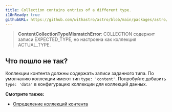 ```yaml
---
title: Collection contains entries of a different type.
i18nReady: true
githubURL: https://github.com/withastro/astro/blob/main/packages/astro/src/core/errors/errors-data.ts
---
```


> **ContentCollectionTypeMismatchError**: COLLECTION содержит записи EXPECTED_TYPE, но настроена как коллекция ACTUAL_TYPE.

## Что пошло не так?

Коллекции контента должны содержать записи заданного типа. По умолчанию коллекции имеют тип `type: 'content'`. Попробуйте добавить `type: 'data'` в конфигурацию коллекции для коллекций данных.

**Смотрите также:**

-  [Определение коллекций контента](/ru/guides/content-collections/#определение-коллекций)